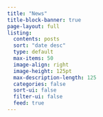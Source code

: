 ```yaml
---
title: "News"
title-block-banner: true
page-layout: full
listing:
  contents: posts
  sort: "date desc"
  type: default
  max-items: 50
  image-align: right
  image-height: 125pt
  max-description-length: 125
  categories: false
  sort-ui: false
  filter-ui: false
  feed: true
---
```

